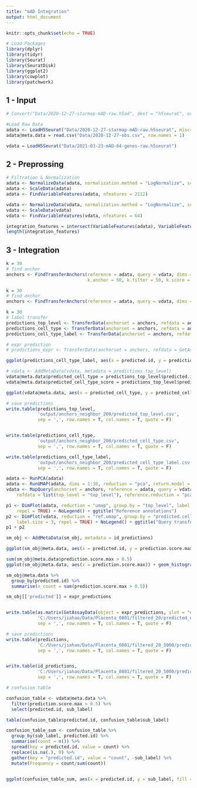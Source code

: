 ```yaml
---
title: "mAD Integration"
output: html_document
---
```


```r
knitr::opts_chunk$set(echo = TRUE)
```

```r
# Load Packages
library(dplyr)
library(tidyr)
library(Seurat)
library(SeuratDisk)
library(ggplot2)
library(cowplot)
library(patchwork)
```
## 1 - Input

```r
# Convert("Data/2020-12-27-starmap-mAD-raw.h5ad", dest = "h5seurat", overwrite = TRUE)

#Load Raw Data
adata <- LoadH5Seurat("Data/2020-12-27-starmap-mAD-raw.h5seurat", misc=F, meta.data=F)
adata@meta.data = read.csv("Data/2020-12-27-obs.csv", row.names = 1)

vdata = LoadH5Seurat("Data/2021-03-23-mAD-64-genes-raw.h5seurat")
```
## 2 - Preprossing

```r
# Filtration & Normalization
adata <- NormalizeData(adata, normalization.method = "LogNormalize", scale.factor = median(adata$n_counts))
adata <- ScaleData(adata)
adata <- FindVariableFeatures(adata, nfeatures = 2112)

vdata <- NormalizeData(vdata, normalization.method = "LogNormalize", scale.factor = median(vdata$n_counts))
vdata <- ScaleData(vdata)
vdata <- FindVariableFeatures(vdata, nfeatures = 64)
```

```r
integration_features = intersect(VariableFeatures(adata), VariableFeatures(vdata))
length(integration_features)
```

## 3 - Integration 

```r
k = 30
# find anchor
anchors <- FindTransferAnchors(reference = adata, query = vdata, dims = 1:k, npcs = k, reduction = 'cca', features = integration_features,
                               k.anchor = 50, k.filter = 50, k.score = 50)
```

```r
k = 30
# find anchor
anchors <- FindTransferAnchors(reference = adata, query = vdata, dims = 1:k, npcs = k, reduction = 'cca', features = integration_features)
```

```r
k = 30
# label transfer
predictions_top_level <- TransferData(anchorset = anchors, refdata = adata$top_level, dims = 1:k, weight.reduction = 'cca')
predictions_cell_type <- TransferData(anchorset = anchors, refdata = adata$cell_type, dims = 1:k, weight.reduction = 'cca')
predictions_cell_type_label <- TransferData(anchorset = anchors, refdata = adata$cell_type_label, dims = 1:k, weight.reduction = 'cca')

# expr prediction
# predictions_expr <- TransferData(anchorset = anchors, refdata = GetAssayData(adata), dims = 1:k, weight.reduction = 'cca')

```
```r
ggplot(predictions_cell_type_label, aes(x = predicted.id, y = prediction.score.max)) + geom_boxplot(fill = "orange") + theme(axis.text.x = element_text(angle = 45, size = 10, vjust = 0.5))
```

```r
# vdata <- AddMetaData(vdata, metadata = predictions_top_level)
vdata@meta.data$predicted_cell_type = predictions_top_level$predicted.id
vdata@meta.data$predicted_cell_type_score = predictions_top_level$prediction.score.max

ggplot(vdata@meta.data, aes(x = predicted_cell_type, y = predicted_cell_type_score)) + geom_boxplot(fill = "orange") + theme(axis.text.x = element_text(angle = 45, size = 10, vjust = 0.5))
```

```r
# save predictions
write.table(predictions_top_level, 
            'output/anchors_neighbor_200/predicted_top_level.csv', 
            sep = ',', row.names = T, col.names = T, quote = F)


write.table(predictions_cell_type, 
            'output/anchors_neighbor_200/predicted_cell_type.csv', 
            sep = ',', row.names = T, col.names = T, quote = F)

write.table(predictions_cell_type_label, 
            'output/anchors_neighbor_200/predicted_cell_type_label.csv', 
            sep = ',', row.names = T, col.names = T, quote = F)

```


```r
adata <- RunPCA(adata)
adata <- RunUMAP(adata, dims = 1:30, reduction = "pca", return.model = TRUE)
vdata <- MapQuery(anchorset = anchors, reference = adata, query = vdata, 
    refdata = list(top_level = "top_level"), reference.reduction = "pca", reduction.model = "umap")

p1 <- DimPlot(adata, reduction = "umap", group.by = "top_level", label = TRUE, label.size = 3, 
    repel = TRUE) + NoLegend() + ggtitle("Reference annotations")
p2 <- DimPlot(vdata, reduction = "ref.umap", group.by = "predicted.cell_type", label = TRUE, 
    label.size = 3, repel = TRUE) + NoLegend() + ggtitle("Query transferred labels")
p1 + p2
```


```r
sm_obj <- AddMetaData(sm_obj, metadata = id_predictions)

ggplot(sm_obj@meta.data, aes(x = predicted.id, y = prediction.score.max)) + geom_boxplot(fill = "orange") + theme(axis.text.x = element_text(angle = 45, size = 10, vjust = 0.5))
```

```r
sum(sm_obj@meta.data$prediction.score.max > 0.5)
ggplot(sm_obj@meta.data, aes(x = prediction.score.max)) + geom_histogram(fill = "orange")
```

```r
sm_obj@meta.data %>%
  group_by(predicted.id) %>%
  summarise(n_count = sum(prediction.score.max > 0.5))
```
```r
sm_obj[['predicted']] = expr_predictions


write.table(as.matrix(GetAssayData(object = expr_predictions, slot = "data")), 
            'C:/Users/jiahao/Data/Placenta_0801/filtered_20/predicted_expr.csv', 
            sep = ',', row.names = T, col.names = T, quote = F)

```

```r
# save predictions
write.table(predictions, 
            'C:/Users/jiahao/Data/Placenta_0801/filtered_20_5000/predicted_cell_type.csv', 
            sep = ',', row.names = T, col.names = T, quote = F)


write.table(id_predictions, 
            'C:/Users/jiahao/Data/Placenta_0801/filtered_20_5000/predicted_cell_type_id.csv', 
            sep = ',', row.names = T, col.names = T, quote = F)

```


```r
# confusion table

confusion_table <- vdata@meta.data %>%
  filter(prediction.score.max > 0.5) %>%
  select(predicted.id, sub_label)

table(confusion_table$predicted.id, confusion_table$sub_label)

confusion_table_sum <- confusion_table %>% 
  group_by(sub_label, predicted.id) %>%
  summarise(count = n()) %>%
  spread(key = predicted.id, value = count) %>% 
  replace(is.na(.), 0) %>% 
  gather(key = "predicted.id", value = "count", -sub_label) %>%
  mutate(Frequency = count/sum(count))
  

ggplot(confusion_table_sum, aes(x = predicted.id, y = sub_label, fill = Frequency)) + geom_tile(color = "black") + scale_fill_distiller(palette = "Spectral")+ geom_text(aes(label = count), vjust = .5, fontface  = "plain", alpha = 0.8, size = 3) + theme(axis.text.x = element_text(angle = 90))
```

